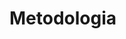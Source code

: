 # Metodologia 

<!-- 2 - 3 paginas -->
<!-- describir el modelo econometirco que se va a utilizar -->
<!-- senaliar el metodo que se va a utilizar: metodo? inductivo deductivo? -->
<!-- explicar las variables: como se trataron los datos, indicadores fuente -->
<!-- Definir si son datos reales o datos nominales -->
